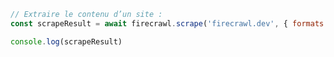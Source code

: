 ```js Node.js
// Extraire le contenu d’un site :
const scrapeResult = await firecrawl.scrape('firecrawl.dev', { formats: ['markdown', 'html'] });

console.log(scrapeResult)
```
